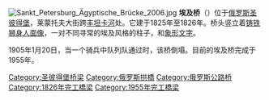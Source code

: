 [[Image:Sankt_Petersburg_Ägyptische_Brücke_2006.jpg|thumb]]
'''埃及桥'''（{{lang-rus|Египетский мост|Egipetsky most}}）位于[[俄罗斯|俄罗斯]][[圣彼得堡|圣彼得堡]]，莱蒙托夫大街跨[[丰坦卡河|丰坦卡河]]处。它建于1825年至1826年。桥头竖立着[[铸铁|铸铁]][[狮身人面像|狮身人面像]]，一对不同寻常的埃及风格的柱子，和[[象形文字|象形文字]]。 

1905年1月20日，当一个骑兵中队列队通过时，该桥倒塌。目前的埃及桥完成于1955年。

{{Commonscat|Egyptian Bridge, Saint Petersburg}}
{{coord|59|55|01|N|30|17|51|E|display=title|region:RU_type:landmark_source:dewiki}}

[[Category:圣彼得堡桥梁|Category:圣彼得堡桥梁]]
[[Category:俄罗斯拱橋|Category:俄罗斯拱橋]]
[[Category:俄罗斯公路桥|Category:俄罗斯公路桥]]
[[Category:1826年完工橋梁|Category:1826年完工橋梁]]
[[Category:1955年完工橋梁|Category:1955年完工橋梁]]